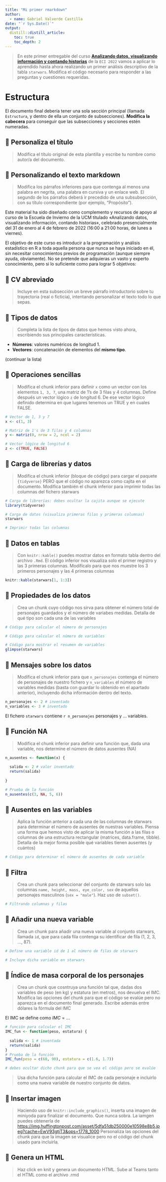 ```yaml
---
title: "Mi primer rmarkdown"
author:
  - name: Gabriel Valverde Castilla
date: "`r Sys.Date()`"
output:
  distill::distill_article:
    toc: true
    toc_depth: 2
---
```



> En este primer entregable del curso [**Analizando datos, visualizando información y contando historias**](https://github.com/dadosdelaplace/courses-ECI-2022/) de la `ECI 2022` vamos a aplicar lo aprendido hasta ahora realizando un primer análisis descriptivo de la tabla `starwars`. Modifica el código necesario para responder a las preguntas y cuestiones requeridas.


# Estructura

El documento final debería tener una sola sección principal (llamada `Estructura`, y dentro de ella un conjunto de subsecciones). **Modifica la cabecera** para conseguir que las subsecciones y secciones estén numeradas.

## 📝 Personaliza el título

> Modifica el título original de esta plantilla y escribe tu nombre como autor/a del documento.

## 📝 Personalizando el texto markdown

> Modifica los párrafos inferiores para que contenga al menos una palabra en negrita, una palabra en cursiva y  un enlace web. El segundo de los párrafos deberá ir precedido de una subsubsección, con su título correspondiente (por ejemplo, "Propósito").

Este material ha sido diseñado como complemento y recursos de apoyo al curso de la Escuela de Invierno de la UCM titulado «Analizando datos, visualizando información, contando historias», celebrado presencialmente del 31 de enero al 4 de febrero de 2022 (16:00 a 21:00 horas, de lunes a viernes).

El objetivo de este curso es introducir a la programación y análisis estadístico en R a toda aquella persona que nunca se haya iniciado en él, sin necesitar conocimientos previos de programación (aunque siempre ayuda, obviamente). No se pretende que adquieras un vasto y experto conocimiento, pero si lo suficiente como para lograr 5 objetivos:

## 📝 CV abreviado

> Incluye en esta subsección un breve párrafo introductorio sobre tu trayectoria (real o ficticia), intentando personalizar el texto todo lo que sepas.

## 📝 Tipos de datos

> Completa la lista de tipos de datos que hemos visto ahora, escribiendo sus principales características.

* **Números**: valores numéricos de longitud 1.
* **Vectores**: concatenación de elementos del **mismo tipo**.

(continuar la lista)

## 📝 Operaciones sencillas

> Modifica el chunk inferior para definir `x` como un vector con los elementos `1, 3, 7`, una matriz de 1's de 3 filas y 4 columnas. Define después un vector lógico `z` de longitud 6. De ese vector lógico definido determina en que lugares tenemos un TRUE y en cuales FALSE.

```r
# Vector de 1, 3 y 7
x <- c(1, 3)

# Matriz de 1's de 3 filas y 4 columnas
y <- matriz(0, nrow = 2, ncol = 2)

# Vector lógico de longitud 6
z <- c(TRUE, FALSE)
```


## 📝 Carga de librerías y datos

> Modifica el chunk inferior (bloque de código) para cargar el paquete `{tidyverse}` PERO que el código no aparezca como cajita en el documento. Modifica también el chunk inferior para imprimir todas las columnas del fichero starwars

```r
# Carga de librerías: debes ocultar la cajita aunque se ejecute
library(tidyverse)
```

```r
# Carga de datos (visualiza primeras filas y primeras columnas)
starwars

# Imprimir todas las columnas
```


## 📝 Datos en tablas

> Con `knitr::kable()` puedes mostrar datos en formato tabla dentro del archivo `.Rmd`. El código inferior nos visualiza solo el primer registro y las 3 primeras columnas. Modifícalo para que nos muestre los 3 primeros personajes y las 4 primeras columnas

```r
knitr::kable(starwars[1, 1:3])
```


## 📝 Propiedades de los datos

> Crea un chunk cuyo código nos sirva para obtener el número total de personajes guardados y el número de variabes medidas. Detalla de qué tipo son cada una de las variables

```r
# Código para calcular el número de personajes

# Código para calcular el número de variables

# Código para mostrar el resumen de variables
glimpse(starwars)
```


## 📝 Mensajes sobre los datos

> Modifica el chunk inferior para que `n_personajes` contenga el número de personajes de nuestro fichero y `n_variables` el número de variables medidas (basta con guardar lo obtenido en el apartado anterior), incluyendo dicha información dentro del texto.

```r
n_personajes <- 2 # inventado
n_variables <- 3 # inventado
```

El fichero `starwars` contiene `r n_personajes` personajes y ... variables.

## 📝 Función NA

> Modifica el chunk inferior para definir una función que, dada una variable, nos determine el número de datos ausentes (NA)

```r
n_ausentes <- function(x) {
  
  salida <- 2 # valor inventado
  return(salida)
  
}

# Prueba de la función
n_ausentes(c(3, NA, 5, 6))
```

## 📝 Ausentes en las variables

> Aplica la función anterior a cada una de las columnas de starwars para determinar el número de ausentes de nuestras variables. Piensa una forma que hemos visto de aplicar la misma función a las filas o columnas de una estructura rectangular (matrices, data.frame, tibble). Detalla de la mejor forma posible qué variables tienen ausentes (y cuántos)

```r
# Código para determinar el número de ausentes de cada variable
```

## 📝 Filtra

> Crea un chunk para seleccionar del conjunto de starwars solo las columnas `name, height, mass, eye_color, sex` de aquellos personajes masculinos (`sex = "male"`). Haz uso de `subset()`.

```r
# Filtrando columnas y filas
```

## 📝 Añadir una nueva variable

> Crea un chunk para añadir una nueva variable al conjunto starwars, llamada `id`, que para cada fila contenga su identificar de fila (1, 2, 3, ..., 87).

```r
# Define una variable id de 1 al número de filas de starwars

# Incluye dicha variable en starwars
```

## 📝 Índice de masa corporal de los personajes

> Crea un chunk que cosntruya una función tal que, dadas dos variables de peso (en kg) y estatura (en metros), nos devuelva el IMC. Modifica las opciones del chunk para que el código se evalúe pero no aparezca en el documento final generado. Escribe además entre dólares la fórmula del IMC

El IMC se define como $IMC = ...$

```r
# función para calcular el IMC
IMC_fun <- function(peso, estatura) {
  
  salida <- 1 # inventada
  return(salida)
}
# Prueba de la función
IMC_fun(peso = c(60, 90), estatura = c(1.6, 1.7))

# debes ocultar dicho chunk para que se vea el código pero se evalúe
```

> Usa dicha función para calcular el IMC de cada personaje e incluirlo como una nueva variable de nuestro conjunto de datos.

## 📝 Insertar imagen

> Haciendo uso de `knitr::include_graphics()`, inserta una imagen de miniyoda para finalizar el documento. Que nunca sobra. La iamgen puedes obtenerla de <https://img.huffingtonpost.com/asset/5dfa51db250000e10598e8b5.jpeg?cache=EwV93gtjT3&ops=1778_1000> Personaliza las opciones del chunk para que la imagen se visualice pero no el código del chunk usado para incluirla.

## 📝 Genera un HTML

> Haz click en knit y genera un documento HTML. Sube al Teams tanto el HTML como el archivo .rmd
